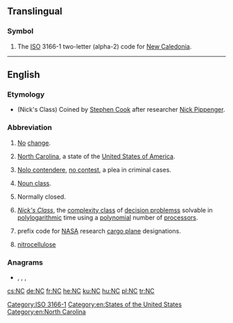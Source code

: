 {{also|N.C.|nC|.nc}}
==Translingual==

===Symbol===
{{head|mul|symbol}}

# The [[ISO]] 3166-1 two-letter (alpha-2) code for [[New Caledonia]].

[[Category:ISO 3166-1]]

----

==English==

===Etymology===
* (Nick's Class) Coined by [[w:Stephen Cook|Stephen Cook]] after researcher [[w:Nick Pippenger|Nick Pippenger]].

===Abbreviation===
{{rfc-header|Abbreviation}}
{{head|en|abbreviation}}
# [[no|No]] [[change]].
# {{label|en|US}} [[North Carolina]], a state of the [[United States of America]].
# {{label|en|legal}} [[nolo contendere|Nolo contendere]], [[no contest]], a plea in criminal cases.
# {{label|en|linguistics}} [[noun class|Noun class]].
# {{label|en|electronics|of a [[relay]]}} Normally closed.
# {{label|en|computing theory}} ''[[w:NC (complexity)|Nick's Class]]'', the [[complexity class]] of [[decision problems]]s solvable in [[polylogarithmic]] time using a [[polynomial]] number of [[processor]]s.
# {{label|en|US|aviation}} prefix code for [[NASA]] research [[cargo plane]] designations.
# {{label|en|chemistry}} [[nitrocellulose]]

===Anagrams===
* {{l|en|C/N}}, {{l|en|CN}}, {{l|en|Cn}}, {{l|en|c'n}}

[[Category:en:States of the United States]]
[[Category:en:North Carolina]]

[[cs:NC]]
[[de:NC]]
[[fr:NC]]
[[he:NC]]
[[ku:NC]]
[[hu:NC]]
[[pl:NC]]
[[tr:NC]]
